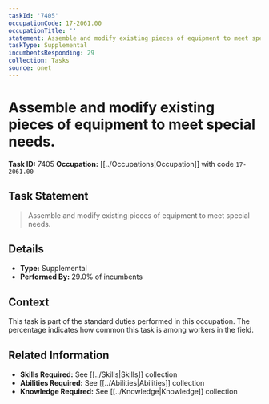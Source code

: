 ```yaml
---
taskId: '7405'
occupationCode: 17-2061.00
occupationTitle: ''
statement: Assemble and modify existing pieces of equipment to meet special needs.
taskType: Supplemental
incumbentsResponding: 29
collection: Tasks
source: onet
---
```

# Assemble and modify existing pieces of equipment to meet special needs.

**Task ID:** 7405
**Occupation:** [[../Occupations|Occupation]] with code `17-2061.00`

## Task Statement

> Assemble and modify existing pieces of equipment to meet special needs.

## Details

- **Type:** Supplemental
- **Performed By:** 29.0% of incumbents

## Context

This task is part of the standard duties performed in this occupation. The percentage indicates how common this task is among workers in the field.

## Related Information

- **Skills Required:** See [[../Skills|Skills]] collection
- **Abilities Required:** See [[../Abilities|Abilities]] collection
- **Knowledge Required:** See [[../Knowledge|Knowledge]] collection

